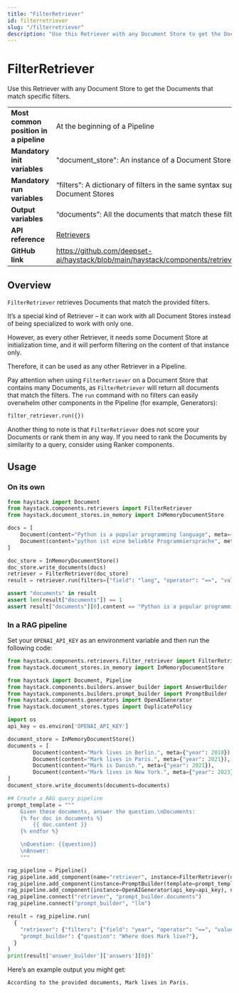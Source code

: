 ```yaml
---
title: "FilterRetriever"
id: filterretriever
slug: "/filterretriever"
description: "Use this Retriever with any Document Store to get the Documents that match specific filters."
---
```


# FilterRetriever

Use this Retriever with any Document Store to get the Documents that match specific filters.

|  |  |
| --- | --- |
| **Most common position in a pipeline** | At the beginning of a Pipeline                                                                        |
| **Mandatory init variables**           | "document_store": An instance of a Document Store                                                     |
| **Mandatory run variables**            | “filters”: A dictionary of filters in the same syntax supported by the Document Stores                |
| **Output variables**                   | “documents”: All the documents that match these filters                                               |
| **API reference**                      | [Retrievers](/reference/retrievers-api)                                                                      |
| **GitHub link**                        | https://github.com/deepset-ai/haystack/blob/main/haystack/components/retrievers/filter_retriever.py |

## Overview

`FilterRetriever` retrieves Documents that match the provided filters.

It’s a special kind of Retriever – it can work with all Document Stores instead of being specialized to work with only one.

However, as every other Retriever, it needs some Document Store at initialization time, and it will perform filtering on the content of that instance only.

Therefore, it can be used as any other Retriever in a Pipeline.

Pay attention when using `FilterRetriever` on a Document Store that contains many Documents, as `FilterRetriever` will return all documents that match the filters. The `run` command with no filters can easily overwhelm other components in the Pipeline (for example, Generators):

```python
filter_retriever.run({})
```

Another thing to note is that `FilterRetriever` does not score your Documents or rank them in any way. If you need to rank the Documents by similarity to a query, consider using Ranker components.

## Usage

### On its own

```python
from haystack import Document
from haystack.components.retrievers import FilterRetriever
from haystack.document_stores.in_memory import InMemoryDocumentStore

docs = [
	Document(content="Python is a popular programming language", meta={"lang": "en"}),
	Document(content="python ist eine beliebte Programmiersprache", meta={"lang": "de"}),
]

doc_store = InMemoryDocumentStore()
doc_store.write_documents(docs)
retriever = FilterRetriever(doc_store)
result = retriever.run(filters={"field": "lang", "operator": "==", "value": "en"})

assert "documents" in result
assert len(result["documents"]) == 1
assert result["documents"][0].content == "Python is a popular programming language"
```

### In a RAG pipeline

Set your `OPENAI_API_KEY` as an environment variable and then run the following code:

```python
from haystack.components.retrievers.filter_retriever import FilterRetriever
from haystack.document_stores.in_memory import InMemoryDocumentStore

from haystack import Document, Pipeline
from haystack.components.builders.answer_builder import AnswerBuilder
from haystack.components.builders.prompt_builder import PromptBuilder
from haystack.components.generators import OpenAIGenerator
from haystack.document_stores.types import DuplicatePolicy

import os
api_key = os.environ['OPENAI_API_KEY']

document_store = InMemoryDocumentStore()
documents = [
		Document(content="Mark lives in Berlin.", meta={"year": 2018}),
		Document(content="Mark lives in Paris.", meta={"year": 2021}),
		Document(content="Mark is Danish.", meta={"year": 2021}),
		Document(content="Mark lives in New York.", meta={"year": 2023}),
]
document_store.write_documents(documents=documents)

## Create a RAG query pipeline
prompt_template = """
    Given these documents, answer the question.\nDocuments:
    {% for doc in documents %}
        {{ doc.content }}
    {% endfor %}

    \nQuestion: {{question}}
    \nAnswer:
    """

rag_pipeline = Pipeline()
rag_pipeline.add_component(name="retriever", instance=FilterRetriever(document_store=document_store))
rag_pipeline.add_component(instance=PromptBuilder(template=prompt_template), name="prompt_builder")
rag_pipeline.add_component(instance=OpenAIGenerator(api_key=api_key), name="llm")
rag_pipeline.connect("retriever", "prompt_builder.documents")
rag_pipeline.connect("prompt_builder", "llm")

result = rag_pipeline.run(
  {
    "retriever": {"filters": {"field": "year", "operator": "==", "value": 2021}},
    "prompt_builder": {"question": "Where does Mark live?"},
  }
)
print(result['answer_builder']['answers'][0])`
```

Here’s an example output you might get:

```
According to the provided documents, Mark lives in Paris.
```

